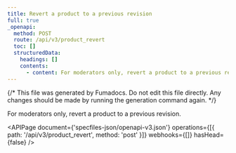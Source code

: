 ```yaml
---
title: Revert a product to a previous revision
full: true
_openapi:
  method: POST
  route: /api/v3/product_revert
  toc: []
  structuredData:
    headings: []
    contents:
      - content: For moderators only, revert a product to a previous revision.
---
```


{/* This file was generated by Fumadocs. Do not edit this file directly. Any changes should be made by running the generation command again. */}

For moderators only, revert a product to a previous revision.

<APIPage
  document={'specfiles-json/openapi-v3.json'}
  operations={[{ path: '/api/v3/product_revert', method: 'post' }]}
  webhooks={[]}
  hasHead={false}
/>
